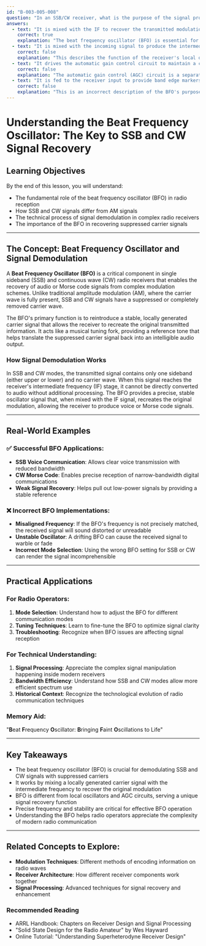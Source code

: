 ```yaml
---
id: "B-003-005-008"
question: "In an SSB/CW receiver, what is the purpose of the signal produced by the beat frequency oscillator (BFO)?"
answers:
  - text: "It is mixed with the IF to recover the transmitted modulation"
    correct: true
    explanation: "The beat frequency oscillator (BFO) is essential for demodulating SSB and CW signals by providing a stable local oscillator signal that allows the receiver to convert the suppressed carrier signal back into an audible audio signal. By mixing with the intermediate frequency (IF) signal, the BFO recreates the original modulation, enabling the receiver to produce intelligible voice or Morse code signals."
  - text: "It is mixed with the incoming signal to produce the intermediate frequency"
    correct: false
    explanation: "This describes the function of the receiver's local oscillator, not the beat frequency oscillator. The local oscillator is responsible for converting the incoming RF signal to the intermediate frequency, while the BFO serves a different purpose in demodulating SSB and CW signals after the IF stage."
  - text: "It drives the automatic gain control circuit to maintain a constant audio level"
    correct: false
    explanation: "The automatic gain control (AGC) circuit is a separate component that regulates the receiver's amplification to maintain consistent audio output. The BFO is specifically used for signal demodulation in SSB and CW modes and does not directly interact with the AGC circuit's function."
  - text: "It is fed to the receiver input to provide band edge markers"
    correct: false
    explanation: "This is an incorrect description of the BFO's purpose. Band edge markers are typically generated by separate calibration oscillators or marker generators, not by the beat frequency oscillator used for signal demodulation in SSB and CW modes."
---
```


# Understanding the Beat Frequency Oscillator: The Key to SSB and CW Signal Recovery

## Learning Objectives
By the end of this lesson, you will understand:
- The fundamental role of the beat frequency oscillator (BFO) in radio reception
- How SSB and CW signals differ from AM signals
- The technical process of signal demodulation in complex radio receivers
- The importance of the BFO in recovering suppressed carrier signals

---

## The Concept: Beat Frequency Oscillator and Signal Demodulation

A **Beat Frequency Oscillator (BFO)** is a critical component in single sideband (SSB) and continuous wave (CW) radio receivers that enables the recovery of audio or Morse code signals from complex modulation schemes. Unlike traditional amplitude modulation (AM), where the carrier wave is fully present, SSB and CW signals have a suppressed or completely removed carrier wave.

The BFO's primary function is to reintroduce a stable, locally generated carrier signal that allows the receiver to recreate the original transmitted information. It acts like a musical tuning fork, providing a reference tone that helps translate the suppressed carrier signal back into an intelligible audio output.

### How Signal Demodulation Works

In SSB and CW modes, the transmitted signal contains only one sideband (either upper or lower) and no carrier wave. When this signal reaches the receiver's intermediate frequency (IF) stage, it cannot be directly converted to audio without additional processing. The BFO provides a precise, stable oscillator signal that, when mixed with the IF signal, recreates the original modulation, allowing the receiver to produce voice or Morse code signals.

---

## Real-World Examples

### ✅ Successful BFO Applications:
- **SSB Voice Communication**: Allows clear voice transmission with reduced bandwidth
- **CW Morse Code**: Enables precise reception of narrow-bandwidth digital communications
- **Weak Signal Recovery**: Helps pull out low-power signals by providing a stable reference

### ❌ Incorrect BFO Implementations:
- **Misaligned Frequency**: If the BFO's frequency is not precisely matched, the received signal will sound distorted or unreadable
- **Unstable Oscillator**: A drifting BFO can cause the received signal to warble or fade
- **Incorrect Mode Selection**: Using the wrong BFO setting for SSB or CW can render the signal incomprehensible

---

## Practical Applications

### For Radio Operators:
1. **Mode Selection**: Understand how to adjust the BFO for different communication modes
2. **Tuning Techniques**: Learn to fine-tune the BFO to optimize signal clarity
3. **Troubleshooting**: Recognize when BFO issues are affecting signal reception

### For Technical Understanding:
1. **Signal Processing**: Appreciate the complex signal manipulation happening inside modern receivers
2. **Bandwidth Efficiency**: Understand how SSB and CW modes allow more efficient spectrum use
3. **Historical Context**: Recognize the technological evolution of radio communication techniques

### Memory Aid:
"**B**eat **F**requency **O**scillator: **B**ringing **F**aint **O**scillations to Life"

---

## Key Takeaways

- The beat frequency oscillator (BFO) is crucial for demodulating SSB and CW signals with suppressed carriers
- It works by mixing a locally generated carrier signal with the intermediate frequency to recover the original modulation
- BFO is different from local oscillators and AGC circuits, serving a unique signal recovery function
- Precise frequency and stability are critical for effective BFO operation
- Understanding the BFO helps radio operators appreciate the complexity of modern radio communication

---

## Related Concepts to Explore:
- **Modulation Techniques**: Different methods of encoding information on radio waves
- **Receiver Architecture**: How different receiver components work together
- **Signal Processing**: Advanced techniques for signal recovery and enhancement

### Recommended Reading
- ARRL Handbook: Chapters on Receiver Design and Signal Processing
- "Solid State Design for the Radio Amateur" by Wes Hayward
- Online Tutorial: "Understanding Superheterodyne Receiver Design"